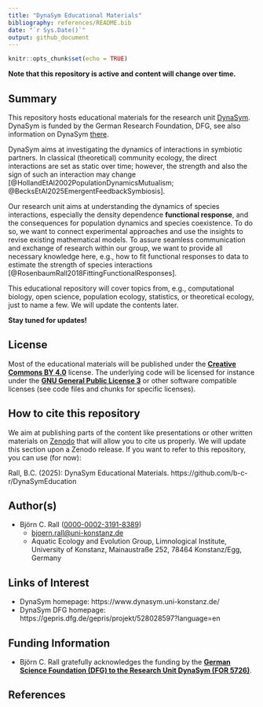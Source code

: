 ```yaml
---
title: "DynaSym Educational Materials"
bibliography: references/README.bib
date: "`r Sys.Date()`"
output: github_document
---
```


```r
knitr::opts_chunk$set(echo = TRUE)
```

**Note that this repository is active and content will change over time.**

## Summary

This repository hosts educational materials for the research unit [DynaSym](https://www.dynasym.uni-konstanz.de/). DynaSym is funded by the German Research Foundation, DFG, see also information on DynaSym [there](https://gepris.dfg.de/gepris/projekt/528028597?language=en).

DynaSym aims at investigating the dynamics of interactions in symbiotic partners. In classical (theoretical) community ecology, the direct interactions are set as static over time; however, the strength and also the sign of such an interaction may change [@HollandEtAl2002PopulationDynamicsMutualism; @BecksEtAl2025EmergentFeedbackSymbiosis].

Our research unit aims at understanding the dynamics of species interactions, especially the density dependence **functional response**, and the consequences for population dynamics and species coexistence. To do so, we want to connect experimental approaches and use the insights to revise existing mathematical models. To assure seamless communication and exchange of research within our group, we want to provide all necessary knowledge here, e.g., how to fit functional responses to data to estimate the strength of species interactions [@RosenbaumRall2018FittingFunctionalResponses].

This educational repository will cover topics from, e.g., computational biology, open science, population ecology, statistics, or theoretical ecology, just to name a few. We will update the contents later.

**Stay tuned for updates!**


## License

Most of the educational materials will be published under the [**Creative Commons BY 4.0**](https://creativecommons.org/licenses/by/4.0/) license. The underlying code will be licensed for instance under the [**GNU General Public License 3**](https://www.gnu.org/licenses/gpl-3.0.html) or other software compatible licenses (see code files and chunks for specific licenses).

## How to cite this repository

We aim at publishing parts of the content like presentations or other written materials on [Zenodo](https://zenodo.org/) that will allow you to cite us properly. We will update this section upon a Zenodo release. If you want to refer to this repository, you can use (for now):

Rall, B.C. (2025): DynaSym Educational Materials. https://github.com/b-c-r/DynaSymEducation


## Author(s)

-   Björn C. Rall ([0000-0002-3191-8389](https://orcid.org/0000-0002-3191-8389))
    -   [bjoern.rall@uni-konstanz.de](mailto:bjoern.rall@uni-konstanz.de)
    -   Aquatic Ecology and Evolution Group, Limnological Institute, University of Konstanz, Mainaustraße 252, 78464 Konstanz/Egg, Germany

## Links of Interest

-   DynaSym homepage: https://www.dynasym.uni-konstanz.de/
-   DynaSym DFG homepage: https://gepris.dfg.de/gepris/projekt/528028597?language=en

## Funding Information

-   Björn C. Rall gratefully acknowledges the funding by the [**German Science Foundation (DFG) to the Research Unit DynaSym (FOR 5726)**](https://gepris.dfg.de/gepris/projekt/528028597).

## References
